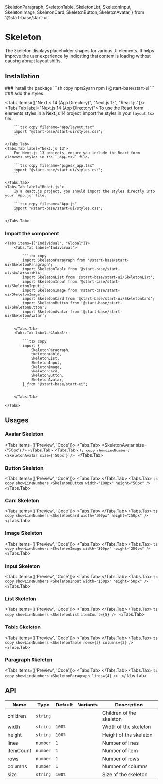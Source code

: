   SkeletonParagraph,
  SkeletonTable,
  SkeletonList,
  SkeletonInput,
  SkeletonImage,
  SkeletonCard,
  SkeletonButton,
  SkeletonAvatar,
} from '@start-base/start-ui';

# Skeleton

The Skeleton displays placeholder shapes for various UI elements.
It helps improve the user experience by indicating that content is
loading without causing abrupt layout shifts.

## Installation

<Steps>
### Install the package
```sh copy npm2yarn
npm i @start-base/start-ui
```
### Add the styles

<Tabs items={["Next.js 14 (App Directory)", "Next.js 13", "React.js"]}>
    <Tabs.Tab label="Next.js 14 (App Directory)">
        To use the React form elements styles in a Next.js 14 project, import the styles in your `layout.tsx` file.

        ```tsx copy filename="app/layout.tsx"
        import "@start-base/start-ui/styles.css";
        ```

    </Tabs.Tab>
    <Tabs.Tab label="Next.js 13">
        For Next.js 13 projects, ensure you include the React form elements styles in the `_app.tsx` file.

        ```tsx copy filename="pages/_app.tsx"
        import "@start-base/start-ui/styles.css";
        ```

    </Tabs.Tab>
    <Tabs.Tab label="React.js">
        In a React.js project, you should import the styles directly into your `App.js` file.

        ```tsx copy filename="App.js"
        import "@start-base/start-ui/styles.css";
        ```

    </Tabs.Tab>

</Tabs>

### Import the component

    <Tabs items={["Individual", "Global"]}>
        <Tabs.Tab label="Individual">

            ```tsx copy
            import SkeletonParagraph from '@start-base/start-ui/SkeletonParagraph';
            import SkeletonTable from '@start-base/start-ui/SkeletonTable';
            import SkeletonList from '@start-base/start-ui/SkeletonList';
            import SkeletonInput from '@start-base/start-ui/SkeletonInput';
            import SkeletonImage from '@start-base/start-ui/SkeletonImage';
            import SkeletonCard from '@start-base/start-ui/SkeletonCard';
            import SkeletonButton from '@start-base/start-ui/SkeletonButton';
            import SkeletonAvatar from '@start-base/start-ui/SkeletonAvatar';
            ```

        </Tabs.Tab>
        <Tabs.Tab label="Global">

            ```tsx copy
            import {
                SkeletonParagraph,
                SkeletonTable,
                SkeletonList,
                SkeletonInput,
                SkeletonImage,
                SkeletonCard,
                SkeletonButton,
                SkeletonAvatar,
            } from "@start-base/start-ui";
            ```

        </Tabs.Tab>

    </Tabs>

</Steps>

## Usages

### Avatar Skeleton

<Tabs items={['Preview', 'Code']}>
  <Tabs.Tab>
    <Preview height="300px">
      <SkeletonAvatar size={'50px'} />
    </Preview>
  </Tabs.Tab>
  <Tabs.Tab>
    ```ts copy showLineNumbers
    <SkeletonAvatar size={'50px'} />
    ```
  </Tabs.Tab>
</Tabs>

### Button Skeleton

<Tabs items={['Preview', 'Code']}>
  <Tabs.Tab>
    <Preview height="300px">
      <SkeletonButton width="100px" height="50px" />
    </Preview>
  </Tabs.Tab>
  <Tabs.Tab>
    ```ts copy showLineNumbers
    <SkeletonButton width="100px" height="50px" />
    ```
  </Tabs.Tab>
</Tabs>

### Card Skeleton

<Tabs items={['Preview', 'Code']}>
  <Tabs.Tab>
    <Preview height="300px">
      <SkeletonCard width="300px" height="250px" />
    </Preview>
  </Tabs.Tab>
  <Tabs.Tab>
    ```ts copy showLineNumbers
    <SkeletonCard width="300px" height="250px" />
    ```
  </Tabs.Tab>
</Tabs>

### Image Skeleton

<Tabs items={['Preview', 'Code']}>
  <Tabs.Tab>
    <Preview height="300px">
      <SkeletonImage width="300px" height="250px" />
    </Preview>
  </Tabs.Tab>
  <Tabs.Tab>
    ```ts copy showLineNumbers
    <SkeletonImage width="300px" height="250px" />
    ```
  </Tabs.Tab>
</Tabs>

### Input Skeleton

<Tabs items={['Preview', 'Code']}>
  <Tabs.Tab>
    <Preview height="300px">
      <SkeletonInput width="150px" height="50px" />
    </Preview>
  </Tabs.Tab>
  <Tabs.Tab>
    ```ts copy showLineNumbers
    <SkeletonInput width="150px" height="50px" />
    ```
  </Tabs.Tab>
</Tabs>

### List Skeleton

<Tabs items={['Preview', 'Code']}>
  <Tabs.Tab>
    <Preview height="300px" width="100%">
      <SkeletonList itemCount={5} />
    </Preview>
  </Tabs.Tab>
  <Tabs.Tab>
    ```ts copy showLineNumbers
    <SkeletonList itemCount={5} />
    ```
  </Tabs.Tab>
</Tabs>

### Table Skeleton

<Tabs items={['Preview', 'Code']}>
  <Tabs.Tab>
    <Preview height="300px" width="100%">
      <SkeletonTable rows={5} columns={3} />
    </Preview>
  </Tabs.Tab>
  <Tabs.Tab>
    ```ts copy showLineNumbers
    <SkeletonTable rows={5} columns={3} />
    ```
  </Tabs.Tab>
</Tabs>

### Paragraph Skeleton

<Tabs items={['Preview', 'Code']}>
  <Tabs.Tab>
    <Preview height="300px" width="100%">
      <SkeletonParagraph lines={4} />
    </Preview>
  </Tabs.Tab>
  <Tabs.Tab>
    ```ts copy showLineNumbers
    <SkeletonParagraph lines={4} />
    ```
  </Tabs.Tab>
</Tabs>

## API

| Name      | Type     | Default | Variants | Description              |
| --------- | -------- | ------- | -------- | ------------------------ |
| children  | `string` |         |          | Children of the skeleton |
| width     | `string` | `100%`  |          | Width of the skeleton    |
| height    | `string` | `100%`  |          | Height of the skeleton   |
| lines     | `number` | `1`     |          | Number of lines          |
| itemCount | `number` | `1`     |          | Number of item           |
| rows      | `number` | `1`     |          | Number of rows           |
| columns   | `number` | `1`     |          | Number of columns        |
| size      | `string` | `100%`  |          | Size of the skeleton     |
